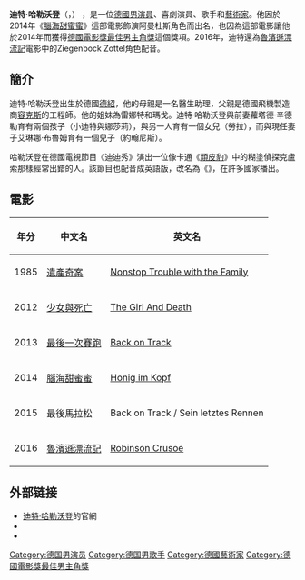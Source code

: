 {{expand|time=2016-03-09T06:47:41+00:00}}
{{unreferenced|time=2016-03-09T06:47:41+00:00}}
{{藝人
| 姓名     = 迪特·哈勒沃登
| 英文名   = Dieter Hallervorden
| 出生日期 = {{birth date and age|1935|9|5}}
| IMDb     = 0356448
|獎項=德國電影獎最佳男主角獎
| type=男演員
| 图片     = File:Dieter Hallervorden Filmball Vienna 2015.jpg
| 图片尺寸 = 250px
| 图片简介 = 迪特·哈勒沃登
| 国籍     = {{德國}}
| 出生地点 = [[德國|德國]][[德紹|德紹]]
| 职业     = 演员、歌手、藝術家
| 语言     = [[英语|英语]]、[[德語|德語]]
| 活跃年代 = 1970年至今
}}
'''迪特·哈勒沃登'''（{{lang-de|Dieter Hallervorden}}，{{bd|1935年|9月5日|||catIdx=P}}） ，是一位[[德國|德國]][[男演員|男演員]]、喜劇演員、歌手和[[藝術家|藝術家]]。他因於2014年《[[腦海甜蜜蜜|腦海甜蜜蜜]]》這部電影飾演阿曼杜斯角色而出名，也因為這部電影讓他於2014年而獲得[[德國電影獎最佳男主角獎|德國電影獎最佳男主角獎]]這個獎項。2016年，迪特還為[[魯濱遜漂流記|魯濱遜漂流記]]電影中的Ziegenbock Zottel角色配音。

==簡介==
迪特·哈勒沃登出生於德國[[德紹|德紹]]，他的母親是一名醫生助理，父親是德國飛機製造商[[容克斯|容克斯]]的工程師。他的姐妹為雷娜特和瑪戈。迪特·哈勒沃登與前妻蘿塔德·辛德勒育有兩個孩子（小迪特與娜莎莉），與另一人育有一個女兒（勞拉），而與現任妻子艾琳娜·布魯姆育有一個兒子（約翰尼斯）。

哈勒沃登在德國電視節目《迪迪秀》演出一位像卡通《[[頑皮豹|頑皮豹]]》中的糊塗偵探克盧索那樣經常出錯的人。該節目也配音成英語版，改名為《{{link-en|迪迪喜劇秀|Didi's Comedy Show}}》，在許多國家播出。

==電影==
{| class="wikitable"
|-
! 年分!! 中文名 !! 英文名
|-
| 1985 || [[遺產奇案|遺產奇案]] ||[[Nonstop_Trouble_with_the_Family|Nonstop Trouble with the Family]]
|-
| 2012 || [[少女與死亡|少女與死亡]]|| [[The_Girl_And_Death|The Girl And Death]]
|-
| 2013 ||[[最後一次賽跑|最後一次賽跑]] || [[Back_on_Track|Back on Track]]
|-
| 2014|| [[腦海甜蜜蜜|腦海甜蜜蜜]] || [[Honig_im_Kopf|Honig im Kopf]]
|-
|2015
|最後馬拉松
|Back on Track / Sein letztes Rennen
|-
| 2016|| [[魯濱遜漂流記|魯濱遜漂流記]] || [[Robinson_Crusoe|Robinson Crusoe]]
|}

==外部链接==
{{Commons category|Dieter Hallervorden}}
* [http://www.didipage.de// 迪特·哈勒沃登]的官網
* {{iMDb name|0356448}}
* {{twitter|@DHallervorden}}

{{Authority control}}
{{DEFAULTSORT:Hallervorden}}
[[Category:德国男演员|Category:德国男演员]]
[[Category:德国男歌手|Category:德国男歌手]]
[[Category:德國藝術家|Category:德國藝術家]]
[[Category:德國電影獎最佳男主角獎|Category:德國電影獎最佳男主角獎]]